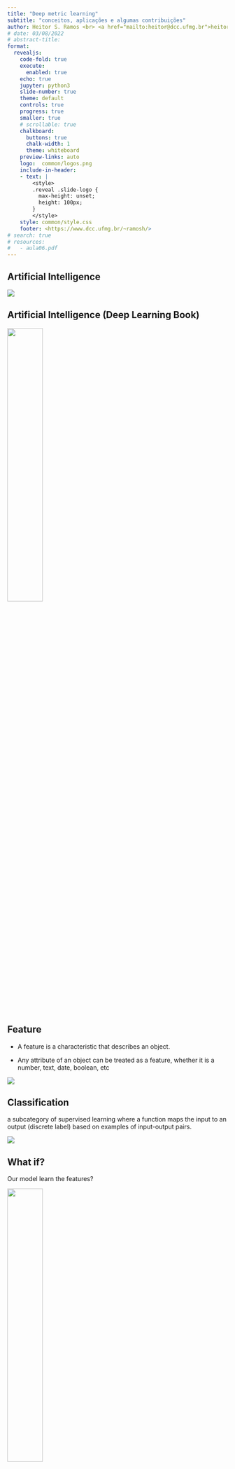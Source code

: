 ```yaml
---
title: "Deep metric learning"
subtitle: "conceitos, aplicações e algumas contribuições"
author: Heitor S. Ramos <br> <a href="mailto:heitor@dcc.ufmg.br">heitor@dcc.ufmg.br</a>
# date: 03/08/2022 
# abstract-title: 
format: 
  revealjs: 
    code-fold: true 
    execute: 
      enabled: true
    echo: true
    jupyter: python3
    slide-number: true
    theme: default
    controls: true
    progress: true
    smaller: true
    # scrollable: true
    chalkboard:
      buttons: true
      chalk-width: 1
      theme: whiteboard
    preview-links: auto
    logo:  common/logos.png
    include-in-header:
    - text: |
        <style>
        .reveal .slide-logo {
          max-height: unset;
          height: 100px;
        }
        </style>
    style: common/style.css
    footer: <https://www.dcc.ufmg.br/~ramosh/>
# search: true
# resources:
#   - aula06.pdf
---
```


## Artificial Intelligence

![](figs/IA.png){.lightbox}

## Artificial Intelligence (Deep Learning Book)

![](figs/deep_learning-IA.png){#ia fig-align="center" width="40%" .lightbox}

## Feature


- A feature is a characteristic that describes an object. 

- Any attribute of an object can be treated as a feature, whether it is a number, text, date, boolean, etc

![](figs/features.png){#features fig-align="center" .lightbox}

## Classification
<!-- :::{.columns}

:::{.column width="50%"} -->
a subcategory of supervised learning where a function maps the input to an output (discrete label) based on examples of input-output pairs.

<!-- :::

:::{.column width="50%"} -->

![](figs/dog.png){#dog fig-align="center" .lightbox}

<!-- :::
 
::: -->
 
<!-- ## Classification

![](figs/laranja_maca.png){#laranja fig-align="center" .lightbox} -->



<!-- ## Features and Classification

![](figs/features_classification.png){#features_class fig-align="center" .lightbox} -->
 

<!-- ## Supervised Learning

is a machine learning task that involves mapping inputs to outputs based on examples of input-output pairs.

![](figs/supervised.png){#supervised fig-align="center" .lightbox} -->



## What if?

:::{.callout-important}
Our model learn the features?
:::

![](figs/deep-learning-model.png){#deeplearningmodel fig-align="center" width="40%" .lightbox}

## We want more than representation learning

![](figs/metric_learning.png){fig-align="center" width="70%" .lightbox}

## Different notions of similarity
 

![](figs/different_similarities.png){#similaries fig-align="center" width="80%" .lightbox}

## Metric Space

Is a non-empty set together with a notion of distance between its elements. The distance is measured by a function called **metric** or distance **function**.


## Formally, a metric space is

an ordered pair $(𝑀,𝑑)$, where $𝑀$ is a set and $d$ is a metric on $𝑀$, i.e., a function $d: M\times M \rightarrow \mathbb R^+$, satisfying for all  $x,y \in M$

1. The distance from a point to itself is zero: $𝑑(𝑥,𝑥)=0$
2. the distance between two points is always positive: if $𝑥\ne 𝑦$ then $𝑑(𝑥,𝑦)>0$
3. the distance from $𝑥$ to $𝑦$ is always the same as the distance from $𝑦$ to $𝑥$: $𝑑(𝑥,𝑦)=𝑑(𝑦,𝑥)$
4. The triangle innequality holds: $𝑑(𝑥,𝑧)\leq 𝑑(𝑥,𝑦)+𝑑(𝑦,𝑧)$

## Metric examples

![](figs/metric_examples.png){#metrics fig-align="center" width="50%" .lightbox}

## Distance notion

:::{.panel-tabset}

### What is extreme?
![](figs/pressao2.png){#pressao fig-align="center" width="50%" .lightbox}


<!-- ## Distance notion -->

### Not Euclidean

![](figs/distancia_pressao2.png){#pressao2 fig-align="center" width="50%" .lightbox}

<!-- ## Equidistant points -->
### Equidistant

![](figs/distancia_centro.png){#equidistant fig-align="center" width="60%" .lightbox}

<!-- ## Equidistant points -->

### Equidistant 2

![](figs/elipse.png){#equidistant2 fig-align="center" width="70%" .lightbox}

<!-- ## Equidistant points -->

### Equidistant 3

![](figs/distancias.png){#equidistant3 fig-align="center" width="70%" .lightbox}

:::

## What distance are we talking about?

:::{.incremental}
:::{.callout-important}
- Mahalanobis
:::

- $$D(\boldsymbol x, \boldsymbol y) = \sqrt{(\boldsymbol x-\boldsymbol y)^\top \Sigma^{-1} (\boldsymbol x - \boldsymbol y)}$$
:::
## A little  linear algebra

- Remember that $\Sigma$ is a **semi**-positive matrix
- We can rearrange $\Sigma^{-1} = W^\top W$
- and rearrange the Mahalanobis distance as $$D(\boldsymbol x, \boldsymbol y) = \Vert W\boldsymbol x- W \boldsymbol y\Vert_2$$

![](figs/transformacaoLinear.png){#linear fig-align="center" .lightbox}

## Metric Learning main goal

- Learn semantic relations between data points

- Ideia: Learn a mapping function that:
  - Semantic relation $\rightarrow$ (Pseudo) Metric distances

![](figs/dml_goal.png){#goal fig-align="center" width="60%" .lightbox}

## In a nutshell

- Step 1 - Choose a parameterized embedding function $\Psi(\cdot)$

- Step 2 - Pick a distance measure $\Delta$ for the embedding space, e.g. $\Delta(\Psi(x, y)) \rightarrow$ Euclidean distance

- Step 3 - Define data $D$ and similarity rules:
  - $S = \{(x, y) \mid x, y \text{ are similar}\}$

  - $D = \{(x, y) \mid x, y \text{ are dissimilar}\}$

  - $T = \{(x, y, z) \mid x  \text{ is more similar to }  y \text{ than to }z\}$

## In a nutshell

![](figs/schemaDM.png){#schema fig-align="center" width="90%" .lightbox}


## Deep Metric Learning

![](figs/arrange1.png){#arrange fig-align="center" width="90%" .lightbox}


## Deep Metric Learning

![](figs/arrange2.png){#arrange2 fig-align="center" width="90%" .lightbox}

## Deep Metric Learning

![](figs/arrange3.png){#arrange3 fig-align="center" width="90%" .lightbox}

## Deep Metric Learning

![](figs/arrange3.png){#arrange4 fig-align="center" width="90%" .lightbox}

## Deep Metric Learning

![](figs/arrange5.png){#arrange5 fig-align="center" width="100%" .lightbox}

## Deep Metric Learning

![](figs/arrange6.png){#arrange6 fig-align="center" width="100%" .lightbox}

## Our approach

![SMELL](figs/smell.png){#smell fig-align="center" width="100%" .lightbox}

## SMELL

- SMELL tends to approximate the objects in the S-Space around their respective markers as well as re-position the markers according to vectors position.

:::{.panel-tabset}

### S-space
![](figs/smell_markers.png){#smell_markers fig-align="center" width="80%" .lightbox}

### S-space (Traning)
![](figs/smell_traning.png){#smell_training fig-align="center" width="70%" .lightbox}

### Inference

![](figs/smell_inference.png){#smell_inference fig-align="center" width="40%" .lightbox}

### Latent Space

![](figs/smell_optimal1.png){#smell_optimal1 fig-align="center" width="50%" .lightbox}

### OLS

![](figs/smell_optimal2.png){#smell_optimal2 fig-align="center" width="80%" .lightbox}  

### Scheme

![](figs/smell_metric_learning_schem.png){#smell_optimal2 fig-align="center" width="80%" .lightbox}  

:::
## Theoretical properties

:::{.panel-tabset}

### Conditions for OLS

In S-space, given $k$ positive markers in the set $M^+$ and $n-k$ negative markers in  $M^-$, if the latent space found by SMELL, i.e., the estimation of the parameters $\Theta$ of  $f_\Theta$, generates an optimal latent space then $\exists\; \boldsymbol \mu_i \in M^+$ so that $||\mu_i||_2^2 <  ||\mu_j||_2^2$ for any $\boldsymbol \mu_j \in M^-$.

### Misclassification Risk

For S-spaces built with one marker in each group, $\mu^+ \in M^+$ and $\mu^-\in M^-$, $D^-$ and $D^+$ being the Euclidean distance of an object to the negative and positive marker, respectively, the misclassification risk function of a positive marker is derived analytically.
:::

## Examples with real-world datasets

![](figs/sonar-LS.png){#sonar fig-align="center" width="80%" .lightbox}  

## Examples with real-world datasets

![](figs/sonar_LS_S.png){#sonar fig-align="center" width="80%" .lightbox}  


## Examples with real-world datasets

::: {layout-ncol=2}
![](figs/plot_4_sem_seixo.png){#mnist fig-align="center" width="70%" .lightbox} 

![](figs/h_ij_4.png){#mnist2 width="100%" fig-align="center" .lightbox}  
:::

## Results with real-world datasets
![](figs/results_28.png){#results fig-align="center" width="70%" .lightbox} 

## Application (Malware detection)

![](figs/malware.png){#malware fig-align="center" width="100%" .lightbox} 


## Application (Malware detection)

![](figs/nosso_sim_scheme_completo_final.drawio.png){#smalware fig-align="center" width="80%" .lightbox} 

## Application (Malware detection)

![](figs/malware_LS_S.png){#smalwareLS_S fig-align="center" width="100%" .lightbox} 

## Application (Malware detection - ZSL)


![](figs/all_metric_bar_all.png){#zsl fig-align="center" width="70%" .lightbox} 

## Ongoing work

![](figs/FL.png){#FL fig-align="center" width="100%" .lightbox} 

## Inference ability

:::{.panel-tabset}

### inference ability
![](figs/infability.png){#globecom_ia fig-align="center" width="80%" .lightbox} 

### Association with Loss
![](figs/loss_vs_k.png){#globecom fig-align="center" width="60%" .lightbox} 

:::
## Smell inferece ability

![](figs/resultado_globecom.png){#Resglobecom fig-align="center" width="100%" .lightbox} 


## Sendentarism detection

:::{layout-ncol="2"}
![](figs/sed1.png){#sed1 fig-align="center" width="100%" .lightbox} 

![](figs/sed2.png){#sed2 fig-align="center" width="100%" .lightbox} 
:::

## Sendentarism detection

![](figs/sedentary.png){#sed fig-align="center" width="100%" .lightbox} 

## Uncertainty quantification

- Uncertainty quantification is important in machine learning because it provides a measure of confidence or reliability in the predictions made by a model


- Uncertainty quantification is important in federated learning because federated learning involves training a model across multiple devices or servers, each with potentially different data distributions and levels of noise



## Why do we need uncertainty quantification?

:::{.panel-tabset}
### Overconfidence

![](figs/overconfidence.png){#over fig-align="center" width="80%" .lightbox} 

### Example
![](figs/uncertainty.png){#unc fig-align="center" width="90%" .lightbox} 

:::

## How to quantify uncertainty?

![](figs/baeysian.png){#bayes fig-align="center" width="100%" .lightbox} 

- we desire to move from $\Pr(y\mid x,\Theta) = \text{softmax}(f(x))$
- to $\Pr(y\mid x,\Theta) = \mathbb{E_\Theta}(f(x))$

## Final remarks

- Metric Learning enables effective modeling of semantic relationships

- SMELL approach provides robust performance:
Demonstrated competitive results across many datasets and a variety of applications

- Effective in handling both malware detection and federated learning use cases

- Capturing semantic similarity remains a key challenge and a vital direction for future research

## Future (some of them ongoing) work

- Finish to equip SMELL with BNN framework
- Explore better SMELL's theoretical properties

![](figs/marker_trajectory.png){#trajc fig-align="center" width="60%" .lightbox} 
